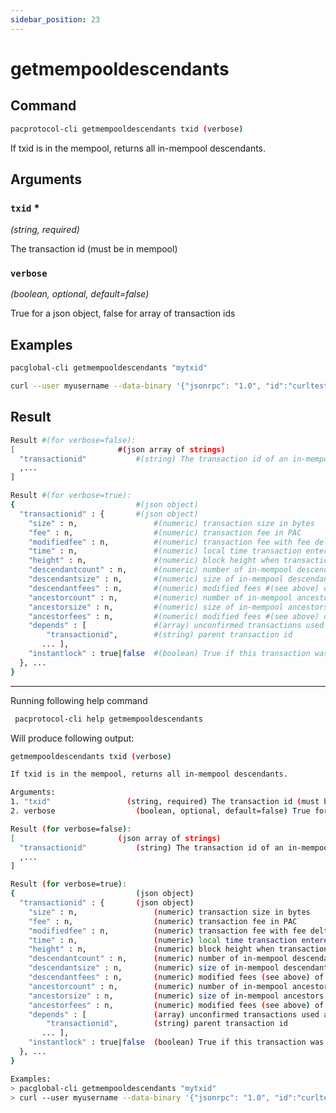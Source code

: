 ```yaml
---
sidebar_position: 23
---
```


# getmempooldescendants
## Command

```bash
pacprotocol-cli getmempooldescendants txid (verbose)
```

If txid is in the mempool, returns all in-mempool descendants.



## Arguments

### `txid` <span class='asterisk'>*</span>
*(string, required)*

The transaction id (must be in mempool)


### `verbose` 
*(boolean, optional, default=false)*

True for a json object, false for array of transaction ids


## Examples
```bash
pacglobal-cli getmempooldescendants "mytxid"
```

```bash
curl --user myusername --data-binary '{"jsonrpc": "1.0", "id":"curltest", "method": "getmempooldescendants", "params": ["mytxid"] }' -H 'content-type: text/plain;' http://127.0.0.1:1111/
```
## Result
```bash
Result #(for verbose=false):
[                       #(json array of strings)
  "transactionid"           #(string) The transaction id of an in-mempool descendant transaction
  ,...
]

Result #(for verbose=true):
{                           #(json object)
  "transactionid" : {       #(json object)
    "size" : n,                 #(numeric) transaction size in bytes
    "fee" : n,                  #(numeric) transaction fee in PAC
    "modifiedfee" : n,          #(numeric) transaction fee with fee deltas used for mining priority
    "time" : n,                 #(numeric) local time transaction entered pool in seconds since 1 Jan 1970 GMT
    "height" : n,               #(numeric) block height when transaction entered pool
    "descendantcount" : n,      #(numeric) number of in-mempool descendant transactions #(including this one)
    "descendantsize" : n,       #(numeric) size of in-mempool descendants #(including this one)
    "descendantfees" : n,       #(numeric) modified fees #(see above) of in-mempool descendants #(including this one)
    "ancestorcount" : n,        #(numeric) number of in-mempool ancestor transactions #(including this one)
    "ancestorsize" : n,         #(numeric) size of in-mempool ancestors #(including this one)
    "ancestorfees" : n,         #(numeric) modified fees #(see above) of in-mempool ancestors #(including this one)
    "depends" : [               #(array) unconfirmed transactions used as inputs for this transaction
        "transactionid",        #(string) parent transaction id
       ... ],
    "instantlock" : true|false  #(boolean) True if this transaction was locked via InstaPAC
  }, ...
}
```


___

Running following help command
```bash
 pacprotocol-cli help getmempooldescendants
```
Will produce following output:


```bash
getmempooldescendants txid (verbose)

If txid is in the mempool, returns all in-mempool descendants.

Arguments:
1. "txid"                 (string, required) The transaction id (must be in mempool)
2. verbose                  (boolean, optional, default=false) True for a json object, false for array of transaction ids

Result (for verbose=false):
[                       (json array of strings)
  "transactionid"           (string) The transaction id of an in-mempool descendant transaction
  ,...
]

Result (for verbose=true):
{                           (json object)
  "transactionid" : {       (json object)
    "size" : n,                 (numeric) transaction size in bytes
    "fee" : n,                  (numeric) transaction fee in PAC
    "modifiedfee" : n,          (numeric) transaction fee with fee deltas used for mining priority
    "time" : n,                 (numeric) local time transaction entered pool in seconds since 1 Jan 1970 GMT
    "height" : n,               (numeric) block height when transaction entered pool
    "descendantcount" : n,      (numeric) number of in-mempool descendant transactions (including this one)
    "descendantsize" : n,       (numeric) size of in-mempool descendants (including this one)
    "descendantfees" : n,       (numeric) modified fees (see above) of in-mempool descendants (including this one)
    "ancestorcount" : n,        (numeric) number of in-mempool ancestor transactions (including this one)
    "ancestorsize" : n,         (numeric) size of in-mempool ancestors (including this one)
    "ancestorfees" : n,         (numeric) modified fees (see above) of in-mempool ancestors (including this one)
    "depends" : [               (array) unconfirmed transactions used as inputs for this transaction
        "transactionid",        (string) parent transaction id
       ... ],
    "instantlock" : true|false  (boolean) True if this transaction was locked via InstaPAC
  }, ...
}

Examples:
> pacglobal-cli getmempooldescendants "mytxid"
> curl --user myusername --data-binary '{"jsonrpc": "1.0", "id":"curltest", "method": "getmempooldescendants", "params": ["mytxid"] }' -H 'content-type: text/plain;' http://127.0.0.1:1111/

```

